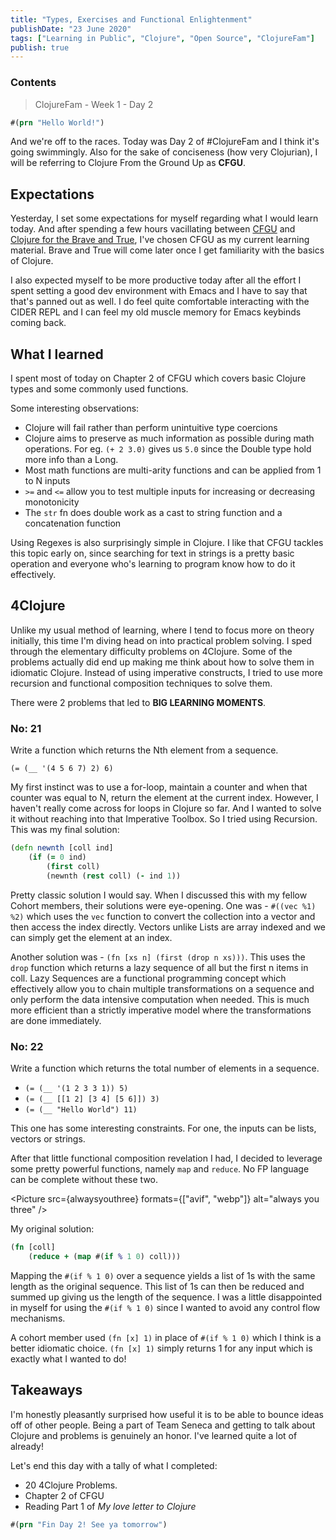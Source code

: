 ```yaml
---
title: "Types, Exercises and Functional Enlightenment"
publishDate: "23 June 2020"
tags: ["Learning in Public", "Clojure", "Open Source", "ClojureFam"]
publish: true
---
```



### Contents

> ClojureFam - Week 1 - Day 2

```clojure
#(prn "Hello World!")
```

And we're off to the races. Today was Day 2 of #ClojureFam and I think it's going swimmingly.
Also for the sake of conciseness (how very Clojurian), I will be referring to Clojure From the Ground Up as **CFGU**.

## Expectations

Yesterday, I set some expectations for myself regarding what I would learn today. And after spending a few hours vacillating between
[CFGU](https://aphyr.com/posts/301-clojure-from-the-ground-up-welcome) and [Clojure for the Brave and True](https://braveclojure.com),
I've chosen CFGU as my current learning material. Brave and True will come later once I get familiarity with the basics of Clojure.

I also expected myself to be more productive today after all the effort I spent setting a good dev environment with Emacs and I have to say that
that's panned out as well.
I do feel quite comfortable interacting with the CIDER REPL and I can feel my old muscle memory for Emacs keybinds coming back.

## What I learned

I spent most of today on Chapter 2 of CFGU which covers basic Clojure types and some commonly used functions.

Some interesting observations:

- Clojure will fail rather than perform unintuitive type coercions
- Clojure aims to preserve as much information as possible during math operations. For eg. `(+ 2 3.0)` gives us `5.0` since the Double type hold more info than a Long.
- Most math functions are multi-arity functions and can be applied from 1 to N inputs
- `>=` and `<=` allow you to test multiple inputs for increasing or decreasing monotonicity
- The `str` fn does double work as a cast to string function and a concatenation function

Using Regexes is also surprisingly simple in Clojure. I like that CFGU tackles this topic early on, since searching for text in strings is a pretty
basic operation and everyone who's learning to program know how to do it effectively.

## 4Clojure

Unlike my usual method of learning, where I tend to focus more on theory initially, this time I'm diving head on into practical problem solving.
I sped through the elementary difficulty problems on 4Clojure. Some of the problems actually did end up making me think about how to solve them
in idiomatic Clojure. Instead of using imperative constructs, I tried to use more recursion and functional composition techniques to solve them.

There were 2 problems that led to **BIG LEARNING MOMENTS**.

### No: 21

Write a function which returns the Nth element from a sequence.

`(= (__ '(4 5 6 7) 2) 6)`

My first instinct was to use a for-loop, maintain a counter and when that counter was equal to N, return the element at the current index.
However, I haven't really come across for loops in Clojure so far. And I wanted to solve it without reaching into that Imperative Toolbox.
So I tried using Recursion. This was my final solution:

```clojure
(defn newnth [coll ind]
    (if (= 0 ind)
        (first coll)
        (newnth (rest coll) (- ind 1))
```

Pretty classic solution I would say. When I discussed this with my fellow Cohort members, their solutions were eye-opening.
One was - `#((vec %1) %2)` which uses the `vec` function to convert the collection into a vector and then access the index directly.
Vectors unlike Lists are array indexed and we can simply get the element at an index.

Another solution was - `(fn [xs n] (first (drop n xs)))`. This uses the `drop` function which returns a lazy sequence of all but the first n items in coll.
Lazy Sequences are a functional programming concept which effectively allow you to chain multiple transformations on a sequence and only perform
the data intensive computation when needed. This is much more efficient than a strictly imperative model where the transformations are done immediately.

### No: 22

Write a function which returns the total number of elements in a sequence.

- `(= (__ '(1 2 3 3 1)) 5)`
- `(= (__ [[1 2] [3 4] [5 6]]) 3)`
- `(= (__ "Hello World") 11)`

This one has some interesting constraints. For one, the inputs can be lists, vectors or strings.

After that little functional composition revelation I had, I decided to leverage some pretty powerful functions, namely `map` and `reduce`.
No FP language can be complete without these two.

<Picture src={alwaysyouthree} formats={["avif", "webp"]} alt="always you three" />

My original solution:

```clojure
(fn [coll]
    (reduce + (map #(if % 1 0) coll)))
```

Mapping the `#(if % 1 0)` over a sequence yields a list of 1s with the same length as the original sequence. This list of 1s can then be reduced and summed up
giving us the length of the sequence. I was a little disappointed in myself for using the `#(if % 1 0)` since I wanted to avoid any control flow mechanisms.

A cohort member used `(fn [x] 1)` in place of `#(if % 1 0)` which I think is a better idiomatic choice. `(fn [x] 1)` simply returns 1 for any input which is
exactly what I wanted to do!

## Takeaways

I'm honestly pleasantly surprised how useful it is to be able to bounce ideas off of other people. Being a part of Team Seneca and getting to talk about Clojure
and problems is genuinely an honor. I've learned quite a lot of already!

Let's end this day with a tally of what I completed:

- 20 4Clojure Problems.
- Chapter 2 of CFGU
- Reading Part 1 of _My love letter to Clojure_

```clojure
#(prn "Fin Day 2! See ya tomorrow")
```
